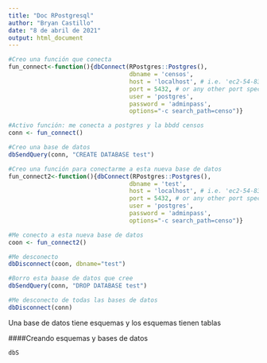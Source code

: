 ```yaml
---
title: "Doc RPostgresql"
author: "Bryan Castillo"
date: "8 de abril de 2021"
output: html_document
---
```



```r
#Creo una función que conecta
fun_connect<-function(){dbConnect(RPostgres::Postgres(),
                                  dbname = 'censos', 
                                  host = 'localhost', # i.e. 'ec2-54-83-201-96.compute-1.amazonaws.com'
                                  port = 5432, # or any other port specified by your DBA
                                  user = 'postgres',
                                  password = 'adminpass',
                                  options="-c search_path=censo")}

#Activo función: me conecta a postgres y la bbdd censos
conn <- fun_connect()

#Creo una base de datos
dbSendQuery(conn, "CREATE DATABASE test")

#Creo una función para conectarme a esta nueva base de datos
fun_connect2<-function(){dbConnect(RPostgres::Postgres(),
                                  dbname = 'test', 
                                  host = 'localhost', # i.e. 'ec2-54-83-201-96.compute-1.amazonaws.com'
                                  port = 5432, # or any other port specified by your DBA
                                  user = 'postgres',
                                  password = 'adminpass',
                                  options="-c search_path=censo")}

#Me conecto a esta nueva base de datos
coon <- fun_connect2()

#Me desconecto
dbDisconnect(coon, dbname="test")

#Borro esta baase de datos que cree
dbSendQuery(conn, "DROP DATABASE test")

#Me desconecto de todas las bases de datos
dbDisconnect(conn)


```


Una base de datos tiene esquemas y los esquemas tienen tablas

####Creando esquemas y bases de datos 

```r
dbS
```

```sql
```
